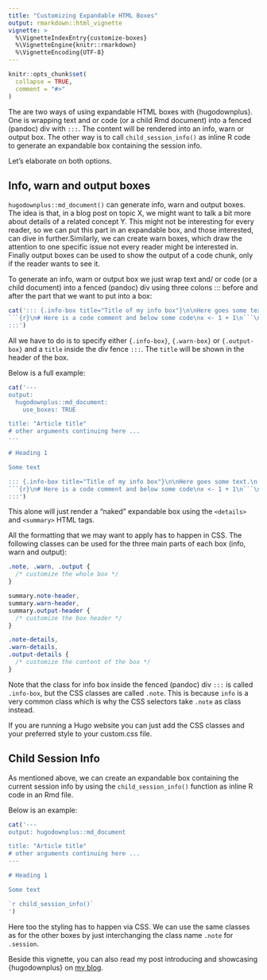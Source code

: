 ```yaml
---
title: "Customizing Expandable HTML Boxes"
output: rmarkdown::html_vignette
vignette: >
  %\VignetteIndexEntry{customize-boxes}
  %\VignetteEngine{knitr::rmarkdown}
  %\VignetteEncoding{UTF-8}
---
```


```r
knitr::opts_chunk$set(
  collapse = TRUE,
  comment = "#>"
)
```

The are two ways of using expandable HTML boxes with {hugodownplus}. One is wrapping text and or code (or a child Rmd document) into a fenced (pandoc) div with `:::`. The content will be rendered into an info, warn or output box. The other way is to call `child_session_info()` as inline R code to generate an expandable box containing the session info.

Let's elaborate on both options.

## Info, warn and output boxes

`hugodownplus::md_document()` can generate info, warn and output boxes. The idea is that, in a blog post on topic X, we might want to talk a bit more about details of a related concept Y. This might not be interesting for every reader, so we can put this part in an expandable box, and those interested, can dive in further.Similarly, we can create warn boxes, which draw the attention to one specific issue not every reader might be interested in. Finally output boxes can be used to show the output of a code chunk, only if the reader wants to see it.

To generate an info, warn or output box we just wrap text and/ or code (or a child document) into a fenced (pandoc) div using three colons ::: before and after the part that we want to put into a box:

```R
cat('::: {.info-box title="Title of my info box"}\n\nHere goes some text.\n
```{r}\n# Here is a code comment and below some code\nx <- 1 + 1\n```\n
:::')
```

All we have to do is to specify either `{.info-box}`, `{.warn-box}` or `{.output-box}` and a `title` inside the div fence `:::`. The `title` will be shown in the header of the box.

Below is a full example:

```R
cat('---
output:
  hugodownplus::md_document:
    use_boxes: TRUE

title: "Article title"
# other arguments continuing here ...
---

# Heading 1

Some text

::: {.info-box title="Title of my info box"}\n\nHere goes some text.\n
```{r}\n# Here is a code comment and below some code\nx <- 1 + 1\n```\n
:::')
```

This alone will just render a "naked" expandable box using the `<details>` and `<summary>` HTML tags.

All the formatting that we may want to apply has to happen in CSS. The following classes can be used for the three main parts of each box (info, warn and output):

```css
.note, .warn, .output {
  /* customize the whole box */
}

summary.note-header,
summary.warn-header,
summary.output-header {
  /* customize the box header */
}

.note-details,
.warn-details,
.output-details {
  /* customize the content of the box */
}
```

Note that the class for info box inside the fenced (pandoc) div `:::` is called `.info-box`, but the CSS classes are called `.note`. This is because `info` is a very common class which is why the CSS selectors take `.note` as class instead.

If you are running a Hugo website you can just add the CSS classes and your preferred style to your custom.css file.

## Child Session Info

As mentioned above, we can create an expandable box containing the current session info by using the `child_session_info()` function as inline R code in an Rmd file.

Below is an example:

```R
cat('---
output: hugodownplus::md_document

title: "Article title"
# other arguments continuing here ...
---

# Heading 1

Some text

`r child_session_info()`
')
```

Here too the styling has to happen via CSS. We can use the same classes as for the other boxes by just interchanging the class name `.note` for `.session`.

Beside this vignette, you can also read my post introducing and showcasing {hugodownplus} on <a href="https://tim-tiefenbach.de/post/2023-introducing-hugodownplus/">my blog</a>.
